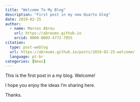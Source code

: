 ```yaml
---
title: "Welcome To My Blog"
description: "First post in my new Quarto blog"
date: 2019-02-25
author: 
  - name: Marcos Abreu
    url: https://abreums.github.io
    orcid: 0000-0003-4772-7955
citation:
  type: post-weblog
  url: https://abreums.github.io/posts/2019-02-25-welcome/
  language: pt-br
categories: [News]
---
```


This is the first post in a my blog. Welcome!

I hope you enjoy the ideas I'm sharing here.

Thanks.
